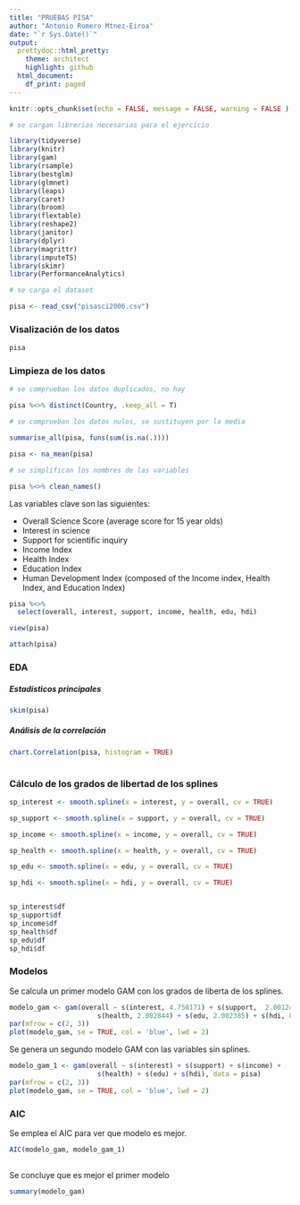 ```yaml
---
title: "PRUEBAS PISA"
author: "Antonio Romero Mtnez-Eiroa"
date: "`r Sys.Date()`"
output: 
  prettydoc::html_pretty:
    theme: architect
    highlight: github
  html_document:
    df_print: paged
---
```


```r
knitr::opts_chunk$set(echo = FALSE, message = FALSE, warning = FALSE )
```


```r
# se cargan librerias necesarias para el ejercicio

library(tidyverse)
library(knitr)
library(gam) 
library(rsample) 
library(bestglm) 
library(glmnet) 
library(leaps) 
library(caret) 
library(broom) 
library(flextable) 
library(reshape2) 
library(janitor) 
library(dplyr)
library(magrittr) 
library(imputeTS) 
library(skimr) 
library(PerformanceAnalytics) 

```


```r
# se carga el dataset 

pisa <- read_csv("pisasci2006.csv")

```


### Visalización de los datos

```r

pisa

```
 
### Limpieza de los datos

```r
# se comprueban los datos duplicados, no hay

pisa %<>% distinct(Country, .keep_all = T)

# se comprueban los datos nulos, se sustituyen por la media

summarise_all(pisa, funs(sum(is.na(.))))

pisa <- na_mean(pisa)

# se simplifican los nombres de las variables

pisa %<>% clean_names()   

```

Las variables clave son las siguientes:

 - Overall Science Score (average score for 15 year olds)
 - Interest in science
 - Support for scientific inquiry
 - Income Index
 - Health Index
 - Education Index
 - Human Development Index (composed of the Income index, Health Index, and Education Index)

```r

pisa %<>%
  select(overall, interest, support, income, health, edu, hdi)

```


```r

view(pisa)

attach(pisa)

```

### EDA

##### Estadísticos principales
 
```r

skim(pisa)

```
 
##### Análisis de la correlación 
 
```r

chart.Correlation(pisa, histogram = TRUE)
              

```
 
### Cálculo de los grados de libertad de los splines
```r

sp_interest <- smooth.spline(x = interest, y = overall, cv = TRUE)

sp_support <- smooth.spline(x = support, y = overall, cv = TRUE)

sp_income <- smooth.spline(x = income, y = overall, cv = TRUE)

sp_health <- smooth.spline(x = health, y = overall, cv = TRUE)

sp_edu <- smooth.spline(x = edu, y = overall, cv = TRUE)

sp_hdi <- smooth.spline(x = hdi, y = overall, cv = TRUE)


sp_interest$df
sp_support$df
sp_income$df
sp_health$df
sp_edu$df
sp_hdi$df

```

### Modelos

Se calcula un primer modelo GAM con los grados de liberta de los splines.

```r

modelo_gam <- gam(overall ~ s(interest, 4.750171) + s(support,  2.001243) + s(income, 4.244952) + 
                      s(health, 2.002844) + s(edu, 2.002385) + s(hdi, 8.603228), data = pisa)
par(mfrow = c(2, 3))
plot(modelo_gam, se = TRUE, col = 'blue', lwd = 2)

```

Se genera un segundo modelo GAM con las variables sin splines.
```r

modelo_gam_1 <- gam(overall ~ s(interest) + s(support) + s(income) + 
                      s(health) + s(edu) + s(hdi), data = pisa)
par(mfrow = c(2, 3))
plot(modelo_gam, se = TRUE, col = 'blue', lwd = 2)

```

### AIC

Se emplea el AIC para ver que modelo es mejor.
```r
  
AIC(modelo_gam, modelo_gam_1)
  
```

Se concluye que es mejor el primer modelo

```r

summary(modelo_gam)

```



